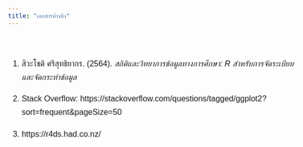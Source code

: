 ```yaml
---
title: "เอกสารอ้างอิง"
---
```


</br>

1. สิวะโชติ ศรีสุทธิยากร. (2564). *สถิติและวิทยาการข้อมูลทางการศึกษา: R สำหรับการจัดระเบียบและจัดกระทำข้อมูล* 

2. Stack Overflow: https://stackoverflow.com/questions/tagged/ggplot2?sort=frequent&pageSize=50

3. https://r4ds.had.co.nz/






<style>

@import url('https://fonts.googleapis.com/css2?family=Sarabun&display=swap');

body{ /* Normal  */
      font-size: 16px;
      font-family: 'Sarabun', sans-serif;
      line-height: 1.7em;
  }
td {  /* Table  */
  font-size: 16px;
  font-family: 'Sarabun', sans-serif;

}
h1.title {
  font-size: 38px;
  color: #004D7F;
}
h1 { /* Header 1 */
  font-size: 28px;
  color: #004D7F;

}
h2 { /* Header 2 */
    font-size: 22px;
    color: #004D7F;

}
h3 { /* Header 3 */
  font-size: 20px;
  font-family: 'Sarabun', sans-serif;  
  color: #004D7F;

}
code.r{ /* Code block */
    font-size: 12px;
}
pre { /* Code block - determines code spacing between lines */
    font-size: 14px;
}


a:link {
  color: #B84C00; 
  background-color: transparent; 
  text-decoration: none;
}

</style>
